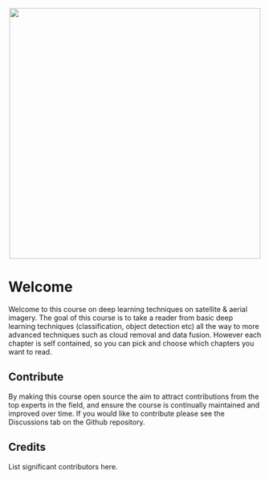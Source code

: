 <p align="center">
  <img src="images/banner.png" width="500" />
</p>

# Welcome
Welcome to this course on deep learning techniques on satellite & aerial imagery. The goal of this course is to take a reader from basic deep learning techniques (classification, object detection etc) all the way to more advanced techniques such as cloud removal and data fusion. However each chapter is self contained, so you can pick and choose which chapters you want to read.

## Contribute
By making this course open source the aim to attract contributions from the top experts in the field, and ensure the course is continually maintained and improved over time. If you would like to contribute please see the Discussions tab on the Github repository.

## Credits
List significant contributors here.